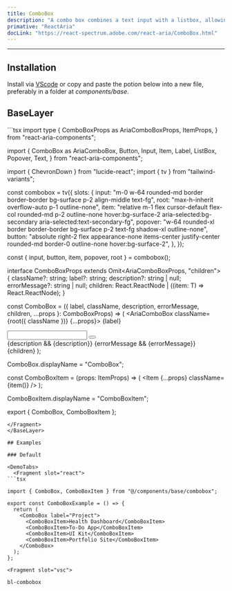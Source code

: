 ```yaml
---
title: ComboBox
description: "A combo box combines a text input with a listbox, allowing users to filter a list of options to items matching a query."
primative: "ReactAria"
docLink: "https://react-spectrum.adobe.com/react-aria/ComboBox.html"
---
```

---

<MdxExample>
  <ComboBoxExample client:load/>
</MdxExample>

## Installation

Install via [VScode](/docs/getting-started/vsc) or copy and paste the potion below into a new file, preferably in a folder at _components/base_.

## BaseLayer

<BaseLayer>
<Fragment slot="contentSlot">
```tsx
import type {
  ComboBoxProps as AriaComboBoxProps,
  ItemProps,
} from "react-aria-components";

import {
  ComboBox as AriaComboBox,
  Button,
  Input,
  Item,
  Label,
  ListBox,
  Popover,
  Text,
} from "react-aria-components";

import { ChevronDown } from "lucide-react";
import { tv } from "tailwind-variants";

const combobox = tv({
  slots: {
    input:
      "m-0 w-64 rounded-md border border-border bg-surface p-2 align-middle text-fg",
    root: "max-h-inherit overflow-auto p-1 outline-none",
    item: "relative m-1 flex cursor-default flex-col rounded-md p-2 outline-none hover:bg-surface-2 aria-selected:bg-secondary  aria-selected:text-secondary-fg",
    popover:
      "w-64 rounded-xl border border-border bg-surface p-2 text-fg shadow-xl outline-none",
    button:
      "absolute right-2 flex appearance-none items-center justify-center rounded-md border-0 outline-none hover:bg-surface-2",
  },
});

const { input, button, item, popover, root } = combobox();

interface ComboBoxProps<T extends object>
  extends Omit<AriaComboBoxProps<T>, "children"> {
  className?: string;
  label?: string;
  description?: string | null;
  errorMessage?: string | null;
  children: React.ReactNode | ((item: T) => React.ReactNode);
}

const ComboBox = <T extends object>({
  label,
  className,
  description,
  errorMessage,
  children,
  ...props
}: ComboBoxProps<T>) => (
  <AriaComboBox className={root({ className })} {...props}>
    <Label className="text-fg">{label}</Label>
    <div className="relative flex w-fit items-center rounded-2xl bg-surface">
      <Input className={input()} />
      <Button className={button()}>
        <ChevronDown className="text-fg"/>
      </Button>
    </div>
    {description && <Text slot="description">{description}</Text>}
    {errorMessage && <Text slot="errorMessage">{errorMessage}</Text>}
    <Popover className={popover()}>
      <ListBox>{children}</ListBox>
    </Popover>
  </AriaComboBox>
);

ComboBox.displayName = "ComboBox";

const ComboBoxItem = (props: ItemProps) => (
  <Item {...props} className={item()} />
);

ComboBoxItem.displayName = "ComboBoxItem";

export { ComboBox, ComboBoxItem };

```
</Fragment>
</BaseLayer>

## Examples

### Default 

<DemoTabs>
  <Fragment slot="react">
```tsx

import { ComboBox, ComboBoxItem } from "@/components/base/combobox";

export const ComboBoxExample = () => {
  return (
    <ComboBox label="Project">
      <ComboBoxItem>Health Dashboard</ComboBoxItem>
      <ComboBoxItem>To-Do App</ComboBoxItem>
      <ComboBoxItem>UI Kit</ComboBoxItem>
      <ComboBoxItem>Portfolio Site</ComboBoxItem>
    </ComboBox>
  );
};

```
  </Fragment>

    <Fragment slot="vsc">
```bash
bl-combobox
```
  </Fragment>
</DemoTabs>


